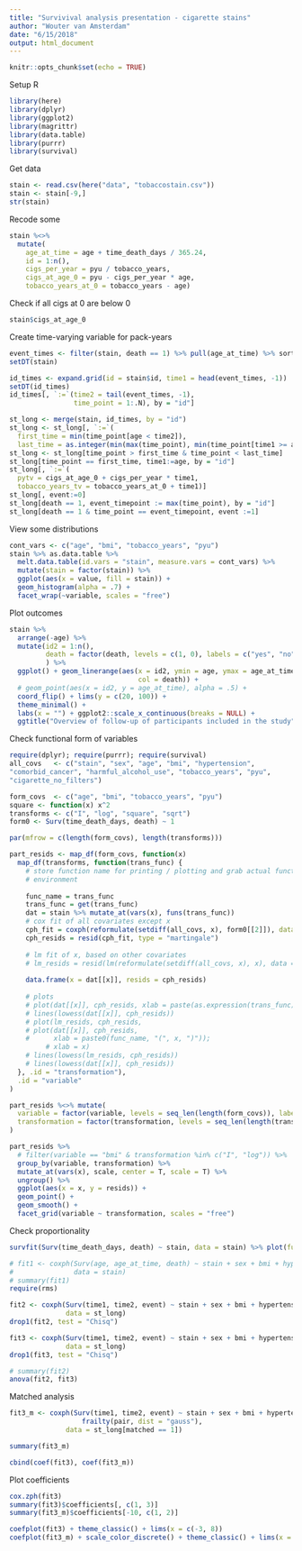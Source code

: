 ```yaml
---
title: "Survivival analysis presentation - cigarette stains"
author: "Wouter van Amsterdam"
date: "6/15/2018"
output: html_document
---
```


```r
knitr::opts_chunk$set(echo = TRUE)
```

Setup R



```r
library(here)
library(dplyr)
library(ggplot2)
library(magrittr)
library(data.table)
library(purrr)
library(survival)
```

Get data

```r
stain <- read.csv(here("data", "tobaccostain.csv"))
stain <- stain[-9,]
str(stain)
```

Recode some

```r
stain %<>%
  mutate(
    age_at_time = age + time_death_days / 365.24,
    id = 1:n(),
    cigs_per_year = pyu / tobacco_years, 
    cigs_at_age_0 = pyu - cigs_per_year * age,
    tobacco_years_at_0 = tobacco_years - age)
```

Check if all cigs at 0 are below 0

```r
stain$cigs_at_age_0
```


Create time-varying variable for pack-years

```r
event_times <- filter(stain, death == 1) %>% pull(age_at_time) %>% sort
setDT(stain)

id_times <- expand.grid(id = stain$id, time1 = head(event_times, -1))
setDT(id_times)
id_times[, `:=`(time2 = tail(event_times, -1),
                time_point = 1:.N), by = "id"]

st_long <- merge(stain, id_times, by = "id")
st_long <- st_long[, `:=`(
  first_time = min(time_point[age < time2]),
  last_time = as.integer(min(max(time_point), min(time_point[time1 >= age_at_time])))), by = "id"]
st_long <- st_long[time_point > first_time & time_point < last_time]
st_long[time_point == first_time, time1:=age, by = "id"]
st_long[, `:=`(
  pytv = cigs_at_age_0 + cigs_per_year * time1,
  tobacco_years_tv = tobacco_years_at_0 + time1)]
st_long[, event:=0]
st_long[death == 1, event_timepoint := max(time_point), by = "id"]
st_long[death == 1 & time_point == event_timepoint, event :=1]
```



View some distributions




```r
cont_vars <- c("age", "bmi", "tobacco_years", "pyu")
stain %>% as.data.table %>%
  melt.data.table(id.vars = "stain", measure.vars = cont_vars) %>%
  mutate(stain = factor(stain)) %>%
  ggplot(aes(x = value, fill = stain)) + 
  geom_histogram(alpha = .7) + 
  facet_wrap(~variable, scales = "free")
```

Plot outcomes

```r
stain %>%
  arrange(-age) %>%
  mutate(id2 = 1:n(),
         death = factor(death, levels = c(1, 0), labels = c("yes", "no"))
         ) %>%
  ggplot() + geom_linerange(aes(x = id2, ymin = age, ymax = age_at_time, 
                                col = death)) +
  # geom_point(aes(x = id2, y = age_at_time), alpha = .5) + 
  coord_flip() + lims(y = c(20, 100)) + 
  theme_minimal() + 
  labs(x = "") + ggplot2::scale_x_continuous(breaks = NULL) + 
  ggtitle("Overview of follow-up of participants included in the study")
```



Check functional form of variables

```r
require(dplyr); require(purrr); require(survival)
all_covs   <- c("stain", "sex", "age", "bmi", "hypertension", 
"comorbid_cancer", "harmful_alcohol_use", "tobacco_years", "pyu", 
"cigarette_no_filters")

form_covs  <- c("age", "bmi", "tobacco_years", "pyu")
square <- function(x) x^2
transforms <- c("I", "log", "square", "sqrt")
form0 <- Surv(time_death_days, death) ~ 1

par(mfrow = c(length(form_covs), length(transforms)))

part_resids <- map_df(form_covs, function(x) 
  map_df(transforms, function(trans_func) {
    # store function name for printing / plotting and grab actual function from 
    # environment 
    
    func_name = trans_func
    trans_func = get(trans_func)
    dat = stain %>% mutate_at(vars(x), funs(trans_func))
    # cox fit of all covariates except x
    cph_fit = coxph(reformulate(setdiff(all_covs, x), form0[[2]]), data = dat)
    cph_resids = resid(cph_fit, type = "martingale")
    
    # lm fit of x, based on other covariates
    # lm_resids = resid(lm(reformulate(setdiff(all_covs, x), x), data = dat), type = "response")
    
    data.frame(x = dat[[x]], resids = cph_resids)
    
    # plots
    # plot(dat[[x]], cph_resids, xlab = paste(as.expression(trans_func), x));
    # lines(lowess(dat[[x]], cph_resids))
    # plot(lm_resids, cph_resids, 
    # plot(dat[[x]], cph_resids, 
    #      xlab = paste0(func_name, "(", x, ")"));
         # xlab = x)
    # lines(lowess(lm_resids, cph_resids))
    # lines(lowess(dat[[x]], cph_resids))
  }, .id = "transformation"),
  .id = "variable"
)

part_resids %<>% mutate(
  variable = factor(variable, levels = seq_len(length(form_covs)), labels = form_covs),
  transformation = factor(transformation, levels = seq_len(length(transforms)), labels = transforms)
)

part_resids %>%
  # filter(variable == "bmi" & transformation %in% c("I", "log")) %>%
  group_by(variable, transformation) %>%
  mutate_at(vars(x), scale, center = T, scale = T) %>%
  ungroup() %>%
  ggplot(aes(x = x, y = resids)) +
  geom_point() + 
  geom_smooth() + 
  facet_grid(variable ~ transformation, scales = "free")

```

Check proportionality

```r
survfit(Surv(time_death_days, death) ~ stain, data = stain) %>% plot(fun = "cloglog")
```


```r
# fit1 <- coxph(Surv(age, age_at_time, death) ~ stain + sex + bmi + hypertension + comorbid_cancer + harmful_alcohol_use + tobacco_years + cigs_per_year * cigarette_no_filters, 
#               data = stain)
# summary(fit1)
require(rms)

fit2 <- coxph(Surv(time1, time2, event) ~ stain + sex + bmi + hypertension + comorbid_cancer + harmful_alcohol_use + rcs(tobacco_years_tv, 4)  + cigarette_no_filters +  rcs(pytv, 4), 
              data = st_long)
drop1(fit2, test = "Chisq")

fit3 <- coxph(Surv(time1, time2, event) ~ stain + sex + bmi + hypertension + comorbid_cancer + harmful_alcohol_use + tobacco_years_tv  + cigarette_no_filters * pytv, 
              data = st_long)
drop1(fit3, test = "Chisq")

# summary(fit2)
anova(fit2, fit3)

```

Matched analysis

```r
fit3_m <- coxph(Surv(time1, time2, event) ~ stain + sex + bmi + hypertension + comorbid_cancer + harmful_alcohol_use + tobacco_years  + cigarette_no_filters *  pytv + 
                  frailty(pair, dist = "gauss"), 
              data = st_long[matched == 1])

summary(fit3_m)


```


```r
cbind(coef(fit3), coef(fit3_m))
```




Plot coefficients

```r
cox.zph(fit3)
summary(fit3)$coefficients[, c(1, 3)]
summary(fit3_m)$coefficients[-10, c(1, 2)]

```

```r
coefplot(fit3) + theme_classic() + lims(x = c(-3, 8))
coefplot(fit3_m) + scale_color_discrete() + theme_classic() + lims(x = c(-3, 8))
```





